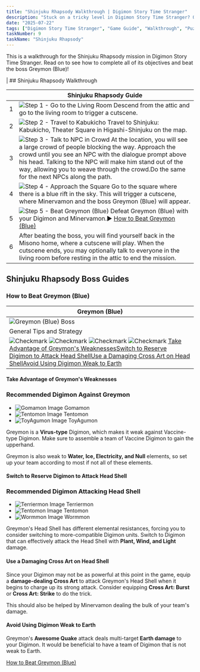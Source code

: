 ```yaml
---
title: "Shinjuku Rhapsody Walkthrough | Digimon Story Time Stranger"
description: "Stuck on a tricky level in Digimon Story Time Stranger? Our complete walkthrough offers expert tips, strategies, and links to level guides to help you master the art of untangling."
date: "2025-07-22"
tags: ["Digimon Story Time Stranger", "Game Guide", "Walkthrough", "Puzzle Games", "Mobile Games"]
taskNumber: 9
taskName: "Shinjuku Rhapsody"
---
```


This is a walkthrough for the Shinjuku Rhapsody mission in Digimon Story Time Stranger. Read on to see how to complete all of its objectives and beat the boss Greymon (Blue)!

| ## Shinjuku Rhapsody Walkthrough

|  | Shinjuku Rhapsody Guide |
| --- | --- |
| 1 | ![Step 1 - Go to the Living Room](/images/walkthorough/229eba4ef48a8542.webp) Descend from the attic and go to the living room to trigger a cutscene. |
| 2 | ![Step 2 - Travel to Kabukicho](/images/walkthorough/7d23e2591106e251.webp) Travel to Shinjuku: Kabukicho, Theater Square in Higashi-Shinjuku on the map. |
| 3 | ![Step 3 - Talk to NPC in Crowd](/images/walkthorough/19c1173ac15c95c3.webp) At the location, you will see a large crowd of people blocking the way. Approach the crowd until you see an NPC with the dialogue prompt above his head. Talking to the NPC will make him stand out of the way, allowing you to weave through the crowd.Do the same for the next NPCs along the path. |
| 4 | ![Step 4 - Approach the Square](/images/walkthorough/ff9d01b23f3ca84a.webp) Go to the square where there is a blue rift in the sky. This will trigger a cutscene, where Minervamon and the boss Greymon (Blue) will appear. |
| 5 | ![Step 5 - Beat Greymon (Blue)](/images/walkthorough/0fe30b22caeb3532.webp) Defeat Greymon (Blue) with your Digimon and Minervamon.▶︎ [How to Beat Greymon (Blue)](#hm_201) |
| 6 | After beating the boss, you will find yourself back in the Misono home, where a cutscene will play. When the cutscene ends, you may optionally talk to everyone in the living room before resting in the attic to end the mission. |

## Shinjuku Rhapsody Boss Guides

### How to Beat Greymon (Blue)

| Greymon (Blue) |
| --- |
| ![Greymon (Blue) Boss](/images/walkthorough/cb3d9973cb2f21c4.webp) |
| General Tips and Strategy |
| ![Checkmark](/images/walkthorough/302062a858042a1d.webp) ![Checkmark](/images/walkthorough/302062a858042a1d.webp) ![Checkmark](/images/walkthorough/302062a858042a1d.webp) ![Checkmark](/images/walkthorough/302062a858042a1d.webp) [Take Advantage of Greymon's Weaknesses](#hs_1)[Switch to Reserve Digimon to Attack Head Shell](#hs_2)[Use a Damaging Cross Art on Head Shell](#hs_3)[Avoid Using Digimon Weak to Earth](#hs_4) |

#### Take Advantage of Greymon's Weaknesses

### Recommended Digimon Against Greymon

- ![[Gomamon](https://game8.co/games/Digimon-Story-Time-Stranger/archives/555159) Image](https://img.game8.co/4294379/e8756600966dc2883e146202361e5001.png/show) Gomamon
- ![[Tentomon](https://game8.co/games/Digimon-Story-Time-Stranger/archives/555203) Image](https://img.game8.co/4294680/62747af3d05fd777296ca58a5227ebab.png/show) Tentomon
- ![[ToyAgumon](https://game8.co/games/Digimon-Story-Time-Stranger/archives/555202) Image](https://img.game8.co/4294681/f2c7020e8b7d766fc44273c2839dc163.png/show) ToyAgumon

Greymon is a **Virus-type** Digimon, which makes it weak against Vaccine-type Digimon. Make sure to assemble a team of Vaccine Digimon to gain the upperhand.

Greymon is also weak to **Water, Ice, Electricity, and Null** elements, so set up your team according to most if not all of these elements.

#### Switch to Reserve Digimon to Attack Head Shell

### Recommended Digimon Attacking Head Shell

- ![[Terriermon](https://game8.co/games/Digimon-Story-Time-Stranger/archives/555204) Image](https://img.game8.co/4294380/16db6303b084baa9b3d2a5fd2dd01bf7.png/show) Terriermon
- ![[Tentomon](https://game8.co/games/Digimon-Story-Time-Stranger/archives/555203) Image](https://img.game8.co/4294680/62747af3d05fd777296ca58a5227ebab.png/show) Tentomon
- ![[Wormmon](https://game8.co/games/Digimon-Story-Time-Stranger/archives/555153) Image](https://img.game8.co/4294408/15781551f4a164628cb39fb6157b16e7.png/show) Wormmon

Greymon's Head Shell has different elemental resistances, forcing you to consider switching to more-compatible Digimon units. Switch to Digimon that can effectively attack the Head Shell with **Plant, Wind, and Light** damage.

#### Use a Damaging Cross Art on Head Shell

Since your Digimon may not be as powerful at this point in the game, equip a **damage-dealing Cross Art** to attack Greymon's Head Shell when it begins to charge up its strong attack. Consider equipping **Cross Art: Burst** or **Cross Art: Strike** to do the trick.

This should also be helped by Minervamon dealing the bulk of your team's damage.

#### Avoid Using Digimon Weak to Earth

Greymon's **Awesome Quake** attack deals multi-target **Earth damage** to your Digimon. It would be beneficial to have a team of Digimon that is not weak to Earth.

[How to Beat Greymon (Blue)](/games/Digimon-Story-Time-Stranger/archives/555394)